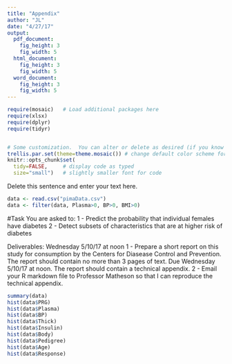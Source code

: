 ```yaml
---
title: "Appendix"
author: "JL"
date: "4/27/17"
output: 
  pdf_document:
    fig_height: 3
    fig_width: 5
  html_document:
    fig_height: 3
    fig_width: 5
  word_document:
    fig_height: 3
    fig_width: 5
---
```


```r
require(mosaic)   # Load additional packages here 
require(xlsx)
require(dplyr)
require(tidyr)


# Some customization.  You can alter or delete as desired (if you know what you are doing).
trellis.par.set(theme=theme.mosaic()) # change default color scheme for lattice
knitr::opts_chunk$set(
  tidy=FALSE,     # display code as typed
  size="small")   # slightly smaller font for code
```

Delete this sentence and enter your text here.
```r
data <- read.csv("pimaData.csv")
data <- filter(data, Plasma>0, BP>0, BMI>0)
```

#Task
You are asked to:
1 - Predict the probability that individual females have diabetes
2 - Detect subsets of characteristics that are at higher risk of diabetes

Deliverables: Wednesday 5/10/17 at noon
1 - Prepare a short report on this study for consumption by the Centers for Diasease Control and Prevention.  The report should contain no more than 3 pages of text. Due Wednesday 5/10/17 at noon. The report should contain a technical appendix.
2 - Email your R markdown file to Professor Matheson so that I can reproduce the technical appendix.

```r
summary(data)
hist(data$PRG)
hist(data$Plasma)
hist(data$BP)
hist(data$Thick)
hist(data$Insulin)
hist(data$Body)
hist(data$Pedigree)
hist(data$Age)
hist(data$Response)
```

